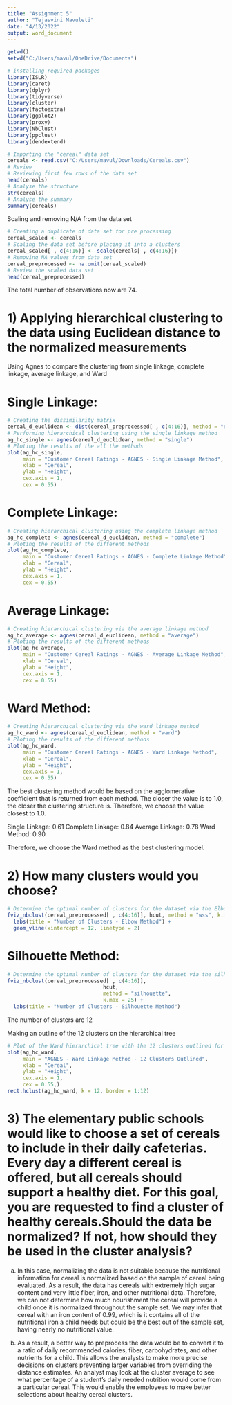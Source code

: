 ---
title: "Assignment 5"
author: "Tejasvini Mavuleti"
date: "4/13/2022"
output: word_document
---

```{r setup, include=FALSE}
getwd()
setwd("C:/Users/mavul/OneDrive/Documents")
```

```{r}
# installing required packages
library(ISLR)
library(caret)
library(dplyr)
library(tidyverse)
library(cluster)
library(factoextra)
library(ggplot2)
library(proxy)
library(NbClust)
library(ppclust)
library(dendextend)
```

```{r}
# Importing the "cereal" data set 
cereals <- read.csv("C:/Users/mavul/Downloads/Cereals.csv")
# Review
# Reviewing first few rows of the data set
head(cereals)
# Analyse the structure 
str(cereals)
# Analyse the summary 
summary(cereals)
```

Scaling and removing N/A from the data set
```{r}
# Creating a duplicate of data set for pre processing
cereal_scaled <- cereals
# Scaling the data set before placing it into a clusters
cereal_scaled[ , c(4:16)] <- scale(cereals[ , c(4:16)])
# Removing NA values from data set
cereal_preprocessed <- na.omit(cereal_scaled)
# Review the scaled data set 
head(cereal_preprocessed)
```
The total number of observations now are 74.

# 1) Applying hierarchical clustering to the data using Euclidean distance to the normalized measurements 

Using Agnes to compare the clustering from  single linkage, complete linkage, average linkage, and Ward

# Single Linkage:
```{r}
# Creating the dissimilarity matrix
cereal_d_euclidean <- dist(cereal_preprocessed[ , c(4:16)], method = "euclidean")
# Performing hierarchical clustering using the single linkage method
ag_hc_single <- agnes(cereal_d_euclidean, method = "single")
# Ploting the results of the all the methods
plot(ag_hc_single, 
     main = "Customer Cereal Ratings - AGNES - Single Linkage Method",
     xlab = "Cereal",
     ylab = "Height",
     cex.axis = 1,
     cex = 0.55)
```

# Complete Linkage:
```{r}
# Creating hierarchical clustering using the complete linkage method
ag_hc_complete <- agnes(cereal_d_euclidean, method = "complete")
# Ploting the results of the different methods
plot(ag_hc_complete, 
     main = "Customer Cereal Ratings - AGNES - Complete Linkage Method",
     xlab = "Cereal",
     ylab = "Height",
     cex.axis = 1,
     cex = 0.55)
```

# Average Linkage:
```{r}
# Creating hierarchical clustering via the average linkage method
ag_hc_average <- agnes(cereal_d_euclidean, method = "average")
# Ploting the results of the different methods
plot(ag_hc_average, 
     main = "Customer Cereal Ratings - AGNES - Average Linkage Method",
     xlab = "Cereal",
     ylab = "Height",
     cex.axis = 1,
     cex = 0.55)
```

# Ward Method:
```{r}
# Creating hierarchical clustering via the ward linkage method
ag_hc_ward <- agnes(cereal_d_euclidean, method = "ward")
# Ploting the results of the different methods
plot(ag_hc_ward, 
     main = "Customer Cereal Ratings - AGNES - Ward Linkage Method",
     xlab = "Cereal",
     ylab = "Height",
     cex.axis = 1,
     cex = 0.55)
```
The best clustering method would be based on the agglomerative coefficient that is returned from each method. The closer the value is to 1.0, the closer the clustering structure is. Therefore, we choose the value closest to 1.0.

Single Linkage: 0.61
Complete Linkage: 0.84
Average Linkage: 0.78
Ward Method: 0.90

Therefore, we choose the Ward method as the best clustering model.

# 2) How many clusters would you choose? 

```{r}
# Determine the optimal number of clusters for the dataset via the Elbow method
fviz_nbclust(cereal_preprocessed[ , c(4:16)], hcut, method = "wss", k.max = 25) +
  labs(title = "Number of Clusters - Elbow Method") +
  geom_vline(xintercept = 12, linetype = 2)
```

# Silhouette Method:
```{r}
# Determine the optimal number of clusters for the dataset via the silhouette method
fviz_nbclust(cereal_preprocessed[ , c(4:16)], 
                               hcut, 
                               method = "silhouette", 
                               k.max = 25) +
  labs(title = "Number of Clusters - Silhouette Method")
```

The number of clusters are 12

Making an outline of the 12 clusters on the hierarchical tree

```{r}
# Plot of the Ward hierarchical tree with the 12 clusters outlined for reference
plot(ag_hc_ward, 
     main = "AGNES - Ward Linkage Method - 12 Clusters Outlined",
     xlab = "Cereal",
     ylab = "Height",
     cex.axis = 1,
     cex = 0.55,)
rect.hclust(ag_hc_ward, k = 12, border = 1:12)
```

# 3) The elementary public schools would like to choose a set of cereals to include in their daily cafeterias. Every day a different cereal is offered, but all cereals should support a healthy diet. For this goal, you are requested to find a cluster of healthy cereals.Should the data be normalized? If not, how should they be used in the cluster analysis? 

a) In this case, normalizing the data is not suitable because the nutritional information for cereal is normalized based on the sample of cereal being evaluated. As a result, the data has cereals with extremely high sugar content and very little fiber, iron, and other nutritional data. 
Therefore, we can not determine how much nourishment the cereal will provide a child once it is normalized throughout the sample set. We may infer that cereal with an iron content of 0.99, which is it contains all of the nutritional iron a child needs but could be the best out of the sample set, having nearly no nutritional value.

b) As a result, a better way to preprocess the data would be to convert it to a ratio of daily recommended calories, fiber, carbohydrates, and other nutrients for a child. 
This allows the analysts to make more precise decisions on clusters preventing larger variables from overriding the distance estimates. An analyst may look at the cluster average to see what percentage of a student's daily needed nutrition would come from a particular cereal. This would enable the employees to make better selections about healthy cereal clusters.

